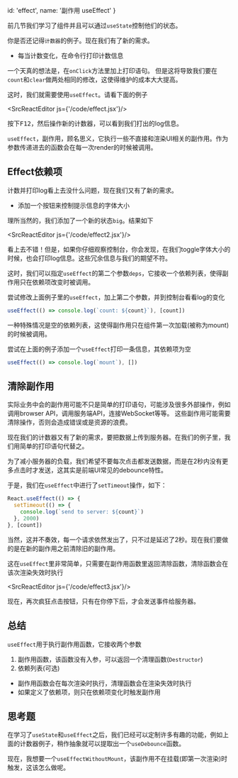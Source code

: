 
  id: 'effect',
  name: '副作用 useEffect'
}

前几节我们学习了组件并且可以通过`useState`控制他们的状态。

你是否还记得`计数器`的例子。现在我们有了新的需求。

- 每当计数变化，在命令行打印计数信息

一个天真的想法是，在`onClick`方法里加上打印语句。
但是这将导致我们要在`count`和`clear`做两处相同的修改，这使得维护的成本大大提高。

这时，我们就需要使用`useEffect`。请看下面的例子

<SrcReactEditor js={'/code/effect.jsx'}/>

按下<kbd>F12</kbd>，然后操作新的计数器，可以看到我们打出的log信息。

`useEffect`，副作用，顾名思义，它执行一些不直接和渲染UI相关的副作用。作为参数传递进去的函数会在每一次render的时候被调用。

## Effect依赖项

计数并打印log看上去没什么问题，现在我们又有了新的需求。

- 添加一个按钮来控制提示信息的字体大小

理所当然的，我们添加了一个新的状态`big`。结果如下

<SrcReactEditor js={'/code/effect2.jsx'}/>

看上去不错！但是，如果你仔细观察控制台，你会发现，在我们toggle字体大小的时候，也会打印log信息。这些冗余信息与我们的期望不符。

这时，我们可以指定`useEffect`的第二个参数`deps`，它接收一个依赖列表，使得副作用只在依赖项改变时被调用。

尝试修改上面例子里的`useEffect`，加上第二个参数，并到控制台看看log的变化

```javascript
useEffect(() => console.log(`count: ${count}`), [count])
```

一种特殊情况是空的依赖列表，这使得副作用只在组件第一次加载(被称为mount)的时候被调用。

尝试在上面的例子添加一个`useEffect`打印一条信息，其依赖项为空

```javascript
useEffect(() => console.log(`mount`), [])
```

## 清除副作用

实际业务中会的副作用可能不只是简单的打印语句，可能涉及很多外部操作，例如调用browser API，调用服务端API，连接WebSocket等等。
这些副作用可能需要清除操作，否则会造成错误或是资源的浪费。

现在我们的计数器又有了新的需求，要把数据上传到服务器。在我们的例子里，我们用简单的打印语句代替之。

为了减小服务器的负载，我们希望不要每次点击都发送数据，而是在2秒内没有更多点击时才发送，这其实是前端UI常见的debounce特性。

于是，我们在`useEffect`中进行了`setTimeout`操作，如下：

```javascript
React.useEffect(() => {
  setTimeout(() => {
    console.log(`send to server: ${count}`)
  }, 2000)
}, [count])
```

当然，这并不奏效，每一个请求依然发出了，只不过是延迟了2秒。现在我们要做的是在新的副作用之前清除旧的副作用。

这在`useEffect`里非常简单，只需要在副作用函数里返回清除函数，清除函数会在该次渲染失效时执行

<SrcReactEditor js={'/code/effect3.jsx'}/>

现在，再次疯狂点击按钮，只有在你停下后，才会发送事件给服务器。

## 总结

`useEffect`用于执行副作用函数，它接收两个参数

1. 副作用函数，该函数没有入参，可以返回一个清理函数(`Destructor`)
2. 依赖列表(可选)

- 副作用函数会在每次渲染时执行，清理函数会在渲染失效时执行
- 如果定义了依赖项，则只在依赖项变化时触发副作用

## 思考题

在学习了`useState`和`useEffect`之后，我们已经可以定制许多有趣的功能，例如上面的计数器例子，稍作抽象就可以提取出一个`useDebounce`函数。

现在，我想要一个`useEffectWithoutMount`，该副作用不在挂载(即第一次渲染)时触发，这该怎么做呢。